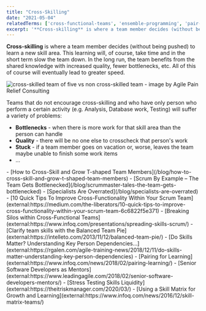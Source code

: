 ```yaml
---
title: "Cross-Skilling"
date: "2021-05-04"
relatedTerms: ['cross-functional-teams', 'ensemble-programming', 'pair-programming', 'work-in-progress']
excerpt: '**Cross-skilling** is where a team member decides (without being pushed) to learn a new'
---
```


**Cross-skilling** is where a team member decides (without being pushed) to learn a new skill area. This learning will, of course, take time and in the short term slow the team down. In the long run, the team benefits from the shared knowledge with increased quality, fewer bottlenecks, etc. All of this of course will eventually lead to greater speed.

![cross-skilled team of five vs non cross-skilled team - image by Agile Pain Relief Consulting](src/content/glossary/cross-skilling/images/Cross-skilled-Team-of-5.jpg)

Teams that do not encourage cross-skilling and who have only person who perform a certain activity (e.g. Analysis, Database work, Testing) will suffer a variety of problems:

- **Bottlenecks** - when there is more work for that skill area than the person can handle
- **Quality** - there will be no one else to crosscheck that person's work
- **Stuck** - if a team member goes on vacation or, worse, leaves the team maybe unable to finish some work items
- ...
<LinkList heading = "Agile Pain Relief Blog Entries">
- [How to Cross-Skill and Grow T-shaped Team Members](/blog/how-to-cross-skill-and-grow-t-shaped-team-members)
- [Scrum By Example – The Team Gets Bottlenecked](/blog/scrummaster-tales-the-team-gets-bottlenecked)
- [Specialists Are Overrated](/blog/specialists-are-overrated)
</LinkList>

<HighlightBox heading="Resource Links" variant="resourceLinks">
- [10 Quick Tips To Improve Cross-Functionality Within Your Scrum Team](external:https://medium.com/the-liberators/10-quick-tips-to-improve-cross-functionality-within-your-scrum-team-6c6822f5e371)
- [Breaking Silos within Cross-Functional Teams](external:https://www.infoq.com/presentations/spreading-skills-scrum/)
- [Clarify team skills with the Balanced Team Pie](external:https://intelleto.com/2013/11/12/balanced-team-pie/)
- [Do Skills Matter? Understanding Key Person Dependencies…](external:https://rgalen.com/agile-training-news/2018/12/11/do-skills-matter-understanding-key-person-dependencies)
- [Pairing for Learning](external:https://www.infoq.com/news/2018/02/pairing-learning/)
- [Senior Software Developers as Mentors](external:https://www.leadingagile.com/2018/02/senior-software-developers-mentors/)
- [Stress Testing Skills Liquidity](external:https://theitriskmanager.com/2020/03/)
- [Using a Skill Matrix for Growth and Learning](external:https://www.infoq.com/news/2016/12/skill-matrix-teams/)
</HighlightBox>
